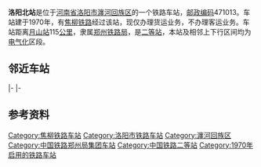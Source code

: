{{noteTA
|1=zh-cn:始发车次; zh-hk:列車班次;
|2=zh-cn:车次; zh-hk:班次;
}}
{{Infobox China railway station 
|车站名称 = 洛阳北站
|车站名称拼音 = Luoyangbei
|英文名称 = Luoyangbei Railway Station
|车站代码 = 44150<ref>{{cite book|title=中华人民共和国铁路车站代码（GB/T 10302-2010）|publisher=中国标准出版社|year=2010|isbn=155066140495|ignore-isbn-error=true|pages=24}}</ref>
|电报码 = 
|拼音码 = 
|车站地址 = [[河南省|河南省]][[洛阳市|洛阳市]][[瀍河回族区|瀍河回族区]]
|归属 = [[郑州铁路局|郑州铁路局]]
|车站等级 = [[二等站_(中铁)|二等站]]
|线路 = [[焦柳铁路|焦柳铁路]]
}}
'''洛阳北站'''是位于[[河南省|河南省]][[洛阳市|洛阳市]][[瀍河回族区|瀍河回族区]]的一个铁路车站，[[邮政编码|邮政编码]]471013。车站建于1970年，有[[焦柳铁路|焦柳铁路]]经过该站，现仅办理货运业务，不办理客运业务。车站距离[[月山站|月山站]]115[[公里|公里]]，隶属[[郑州铁路局|郑州铁路局]]，是[[二等站_(中铁)|二等站]]，本站及相邻上下行区间均为[[电气化|电气化]]区段。

==邻近车站==
{{start rail box|[[File:China_Railways.svg|16px]][[中国铁路|中国铁路]]}}
{{s-inop|[[孟津站|孟津站]]|往[[月山站|月山站]]方向}}
{{s-line|[[焦柳铁路|焦柳铁路]]<br />← 13km 洛阳北站 14km →}}
{{s-inop|[[关林站|关林站]]|往[[柳州站|柳州站]]方向}}
|-
{{terminus}}
{{s-line|洛阳西北疏解联络线<br />{{0}}{{0}} {{0}}{{0}}{{0}} 洛阳东站 6km →}}
{{s-inop|[[洛阳东站|洛阳东站]]}}
|-
{{terminus}}
{{s-line|洛阳东北疏解联络线<br />{{0}}{{0}} {{0}}{{0}}{{0}}{{0}} 洛阳东站 13km →}}
{{s-inop|[[白马寺站|白马寺站]]}}
{{end box}}

== 参考资料 ==
{{reflist}}

{{焦柳铁路}}
{{铁路车站小作品}}
{{河南小作品}}

[[Category:焦柳铁路车站|Category:焦柳铁路车站]]
[[Category:洛阳市铁路车站|Category:洛阳市铁路车站]]
[[Category:瀍河回族区|Category:瀍河回族区]]
[[Category:中国铁路郑州局集团车站|Category:中国铁路郑州局集团车站]]
[[Category:中国铁路二等站|Category:中国铁路二等站]]
[[Category:1970年启用的铁路车站|Category:1970年启用的铁路车站]]